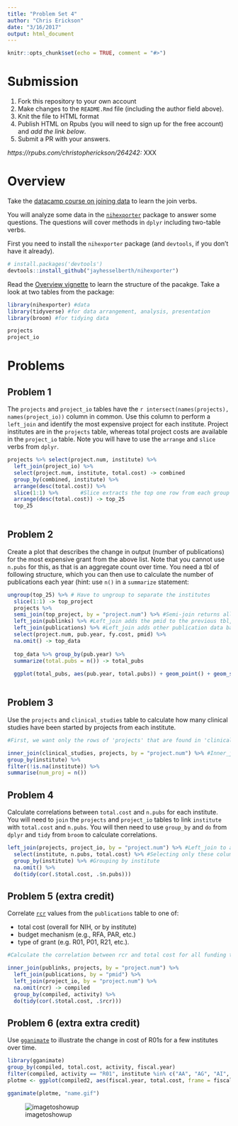 ```yaml
---
title: "Problem Set 4"
author: "Chris Erickson"
date: "3/16/2017"
output: html_document
---
```


```r
knitr::opts_chunk$set(echo = TRUE, comment = "#>")
```

# Submission

1. Fork this repository to your own account
1. Make changes to the `README.Rmd` file (including the author field above).
1. Knit the file to HTML format
1. Publish HTML on Rpubs (you will need to sign up for the free account) and *add the link below*.
1. Submit a PR with your answers.

*https://rpubs.com/christopherickson/264242:* XXX

# Overview

Take the [datacamp course on joining data](https://www.datacamp.com/courses/joining-data-in-r-with-dplyr) to learn the join verbs.

You will analyze some data in the [`nihexporter`](https://github.com/jayhesselberth/nihexporter) package to answer some questions. The questions will cover methods in `dplyr` including two-table verbs.

First you need to install the `nihexporter` package (and `devtools`, if you don't have it already).

```r
# install.packages('devtools')
devtools::install_github("jayhesselberth/nihexporter")
```

Read the [Overview vignette](http://jayhesselberth.github.io/nihexporter/articles/nihexporter.html) to learn the structure of the pacakge. Take a look at two tables from the package:

```r
library(nihexporter) #data
library(tidyverse) #for data arrangement, analysis, presentation
library(broom) #for tidying data

projects
project_io
```

# Problems

## Problem 1

The `projects` and `project_io` tables have the `r intersect(names(projects), names(project_io))` column in common. Use this column to perform a `left_join` and identify the most expensive project for each institute. Project institutes are in the `projects` table, whereas total project costs are available in the `project_io` table. Note you will have to use the `arrange` and `slice` verbs from `dplyr`.

```r
projects %>% select(project.num, institute) %>%
  left_join(project_io) %>% 
  select(project.num, institute, total.cost) -> combined 
  group_by(combined, institute) %>%
  arrange(desc(total.cost)) %>%
  slice(1:1) %>%       #Slice extracts the top one row from each group (1:2 would take top 2 rows, etc)
  arrange(desc(total.cost)) -> top_25
  top_25
  
```

## Problem 2

Create a plot that describes the change in output (number of publications) for the most expensive grant from the above list. Note that you cannot use `n.pubs` for this, as that is an aggregate count over time. You need a tbl of following structure, which you can then use to calculate the number of publications each year (hint: use `n()` in a `summarize` statement:

```r

ungroup(top_25) %>% # Have to ungroup to separate the institutes
  slice(1:1) -> top_project 
  projects %>%
  semi_join(top_project, by = "project.num") %>% #Semi-join returns all rows from 'projects' that have matching project.num values from the 'top-project'. This is a filtering join.
  left_join(publinks) %>% #Left_join adds the pmid to the previous tbl, based on the common project.num value. This is a mutating join.
  left_join(publications) %>% #Left_join adds other publication data based on the pmid value
  select(project.num, pub.year, fy.cost, pmid) %>%
  na.omit() -> top_data
  
  top_data %>% group_by(pub.year) %>% 
  summarize(total.pubs = n()) -> total_pubs
  
  ggplot(total_pubs, aes(pub.year, total.pubs)) + geom_point() + geom_smooth()
  
```

## Problem 3

Use the `projects` and `clinical_studies` table to calculate how many clinical studies have been started by projects from each institute.

```r

#First, we want only the rows of 'projects' that are found in 'clinical_studies'. We can do this by joining with innerjoin. We can then group by the institute and find the number or projects using summarise.

inner_join(clinical_studies, projects, by = "project.num") %>% #Inner_join returns only the rows in clinical_studies that match the projects. Because project.num is the only common column between these tbls, could also use left_join here. 
group_by(institute) %>%
filter(!is.na(institute)) %>% 
summarise(num_proj = n()) 


```

## Problem 4

Calculate correlations between `total.cost` and `n.pubs` for each institute. You will need to `join` the `projects` and `project_io` tables to link `institute` with `total.cost` and `n.pubs`. You will then need to use `group_by` and `do` from `dplyr` and `tidy` from `broom` to calculate correlations.

```r

left_join(projects, project_io, by = "project.num") %>% #Left_join to add all columns from project_io to the projects tbl. Could also use inner_join, becasue the only common column is project.num, so no data would be lost. 
  select(institute, n.pubs, total.cost) %>% #Selecting only these columns
  group_by(institute) %>% #Grouping by institute
  na.omit() %>%
  do(tidy(cor(.$total.cost, .$n.pubs))) 

```

## Problem 5 (extra credit)

Correlate [`rcr`](https://icite.od.nih.gov/) values from the `publications` table to one of:

- total cost (overall for NIH, or by institute)
- budget mechanism (e.g., RFA, PAR, etc.)
- type of grant (e.g. R01, P01, R21, etc.). 

```r
#Calculate the correlation between rcr and total cost for all funding types. 

inner_join(publinks, projects, by = "project.num") %>%
  left_join(publications, by = "pmid") %>%
  left_join(project_io, by = "project.num") %>% 
  na.omit(rcr) -> compiled
  group_by(compiled, activity) %>% 
  do(tidy(cor(.$total.cost, .$rcr)))


```

## Problem 6 (extra extra credit)

Use [`gganimate`](https://github.com/dgrtwo/gganimate) to illustrate the change in cost of R01s for a few institutes over time.

```r

library(gganimate)
group_by(compiled, total.cost, activity, fiscal.year)
filter(compiled, activity == "R01", institute %in% c("AA", "AG", "AI", "AR", "AT")) -> compiled2
plotme <- ggplot(compiled2, aes(fiscal.year, total.cost, frame = fiscal.year, color = factor(institute))) + geom_point()

gganimate(plotme, "name.gif")

```

![imagetoshowup](name.gif)


